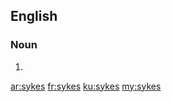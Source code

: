 ==English==

===Noun===
{{head|en|noun plural form}}

# {{plural of|syke|lang=en}}

[[ar:sykes]]
[[fr:sykes]]
[[ku:sykes]]
[[my:sykes]]
